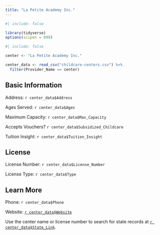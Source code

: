 ```yaml
---
title: "La Petite Academy Inc."
---
```


```r
#| include: false

library(tidyverse)
options(scipen = 999)
```

```r
#| include: false

center <- "La Petite Academy Inc."

center_data <- read_csv("childcare-centers.csv") %>%
  filter(Provider_Name == center) 
```

## Basic Information

Address: `r center_data$Address`

Ages Served: `r center_data$Ages`

Maximum Capacity: `r center_data$Max_Capacity`

Accepts Vouchers? `r center_data$Subsidized_Childcare`

Tuition Insight: `r center_data$Tuition_Insight`

## License

License Number: `r center_data$License_Number`

License Type: `r center_data$Type`

## Learn More

Phone: `r center_data$Phone`

Website: [`r center_data$Website`](`r center_data$Website`){target="“_blank”"}

Use the center name or license number to search for state records at [`r center_data$State_Link`](`r center_data$State_Link`){target="“_blank”"}.
